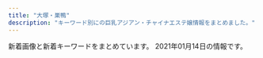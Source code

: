 ```yaml
---
title: "大塚・巣鴨"
description: "キーワード別にの巨乳アジアン・チャイナエステ嬢情報をまとめました。"
---
```


新着画像と新着キーワードをまとめています。
2021年01月14日の情報です。

<DmmAffiliateIns />
<KeywordTable
  shops={
    [
    {
        "url": "http://www.nekochan.masg.info/",
        "img_links": [
            "http://www.nekochan.masg.info/files/003.jpg",
            "http://www.nekochan.masg.info/files/006-02.jpg",
            "http://www.nekochan.masg.info/files/005-02.jpg",
            "http://www.nekochan.masg.info/files/001.jpg",
            "http://www.nekochan.masg.info/images/mobile.jpg",
            "http://www.nekochan.masg.info/images/int1.jpg",
            "http://www.nekochan.masg.info/files/002.jpg",
            "http://www.nekochan.masg.info/files/001-02.jpg",
            "http://www.nekochan.masg.info/files/003-02.jpg",
            "http://www.nekochan.masg.info/images/interior_t.jpg",
            "http://www.nekochan.masg.info/images/int2.jpg",
            "http://www.nekochan.masg.info/files/004-02.jpg",
            "http://www.nekochan.masg.info/images/head.jpg",
            "http://www.nekochan.masg.info/images/staff_t.jpg",
            "http://www.nekochan.masg.info/files/002-02.jpg",
            "http://www.nekochan.masg.info/files/004.jpg",
            "http://www.nekochan.masg.info/files/006.jpg",
            "http://www.nekochan.masg.info/images/tel.jpg",
            "http://www.nekochan.masg.info/files/005.jpg",
            "http://www.nekochan.masg.info/images/sys.jpg",
            "http://www.nekochan.masg.info/images/news.jpg"
        ],
        "station": "JR\u99d2\u8fbc\u99c5\u6771\u53e3",
        "keywords": {
            "90": 1,
            "C": 1,
            "E": 2,
            "D": 3,
            "81": 1,
            "88": 3,
            "87": 1
        },
        "name": "\u306d\u3053\u3061\u3083\u3093"
    },
    {
        "img_links": [
            "http://ko-relax.info/wp-content/themes/este/img/1.jpg",
            "http://ko-relax.info/wp-content/themes/este/img/tel.png",
            "http://ko-relax.info/wp-content/themes/este/img/top-img03.png",
            "http://ko-relax.info/wp-content/uploads/2017/12/jsioajioaos1.jpg",
            "http://ko-relax.info/wp-content/themes/este/img/call.png",
            "http://ko-relax.info/wp-content/themes/este/img/top-img02.png",
            "http://ko-relax.info/wp-content/uploads/2020/06/33.jpg",
            "http://ko-relax.info/wp-content/themes/este/img/top-img01.png",
            "http://ko-relax.info/wp-content/uploads/2017/12/jsioajoiaas12.jpg",
            "http://ko-relax.info/wp-content/uploads/2020/06/11.jpg",
            "http://ko-relax.info/wp-content/uploads/2020/06/55.jpg",
            "http://ko-relax.info/wp-content/uploads/2020/06/44.jpg",
            "http://ko-relax.info/wp-content/uploads/2020/06/22.jpg"
        ],
        "name": "\u3066\u3082\u307f\u3084",
        "keywords": {
            "D": 14,
            "E": 7,
            "C": 3
        },
        "station": "JR\u99d2\u8fbc\u99c5\u6771\u53e3",
        "url": "http://ko-relax.info/"
    },
    {
        "img_links": [
            "http://rin-este.info/wp-content/uploads/2017/12/shaujsialskas.jpg",
            "http://rin-este.info/wp-content/themes/este/img/tel.png",
            "http://rin-este.info/wp-content/uploads/2017/12/00002101021.jpg",
            "http://rin-este.info/wp-content/uploads/2018/01/jsioaioasoai.jpg",
            "http://rin-este.info/wp-content/themes/este/img/call.png",
            "http://rin-este.info/wp-content/themes/este/img/top-img01.png",
            "http://rin-este.info/wp-content/uploads/2018/01/3sjaioaoisaas.jpg",
            "http://rin-este.info/wp-content/uploads/2018/01/1saijojsaiosa.jpg",
            "http://rin-este.info/wp-content/themes/este/img/4.jpg",
            "http://rin-este.info/wp-content/uploads/2017/12/0006.jpg",
            "http://rin-este.info/wp-content/uploads/2017/12/sajioaioaa1.jpg",
            "http://rin-este.info/wp-content/uploads/2017/12/0000000000.jpg",
            "http://rin-este.info/wp-content/themes/este/img/3.jpg",
            "http://rin-este.info/wp-content/themes/este/img/2.jpg",
            "http://rin-este.info/wp-content/themes/este/img/1.jpg"
        ],
        "station": "JR\u5927\u585a\u99c5\u5357\u53e3",
        "url": "http://rin-este.info/",
        "name": "\u51db\u82b1 \u308a\u3093\u304b",
        "keywords": {
            "E": 3,
            "C": 4,
            "F": 4,
            "D": 16
        }
    },
    {
        "img_links": [
            "http://mermaid.tyo.ac/photos/sites/9/2020/07/2020070504013841.jpg",
            "http://mermaid.tyo.ac/photos/sites/9/2020/07/2020070504013113.jpg",
            "http://mermaid.tyo.ac/photos/sites/9/2020/07/2020070504013573.jpg",
            "http://mermaid.tyo.ac/photos/sites/9/2020/07/2020070504013325.jpg",
            "http://mermaid.tyo.ac/photos/sites/9/2020/07/2020070504012859.jpg",
            "http://mermaid.tyo.ac/photos/sites/9/2020/07/2020070504014629.jpg",
            "http://mermaid.tyo.ac/images/themes/blue/s_pickup.png",
            "http://mermaid.tyo.ac/images/themes/blue/line.png",
            "http://mermaid.tyo.ac/photos/sites/9/2020/07/2020070504012720.jpg",
            "http://mermaid.tyo.ac/images/themes/blue/no1.png",
            "http://mermaid.tyo.ac/images/themes/blue/s_link.png",
            "http://mermaid.tyo.ac/photos/sites/9/2021/01/202101060719336.jpg",
            "http://mermaid.tyo.ac/images/room3.jpg",
            "http://mermaid.tyo.ac/photos/sites/9/2021/01/2021010607375590.jpg",
            "http://mermaid.tyo.ac/photos/sites/9/2021/01/2021010607193192.jpg",
            "http://mermaid.tyo.ac/images/themes/blue/s_ranking.png",
            "http://mermaid.tyo.ac/photos/sites/9/2020/07/202007050401424.jpg",
            "http://mermaid.tyo.ac/images/room1.jpg",
            "http://mermaid.tyo.ac/photos/sites/9/2020/07/2020070504014544.jpg",
            "http://mermaid.tyo.ac/photos/sites/9/2020/07/202007050401371.jpg",
            "http://mermaid.tyo.ac/images/themes/blue/no2.png",
            "http://mermaid.tyo.ac/photos/sites/9/2020/07/2020070504014471.jpg",
            "http://mermaid.tyo.ac/photos/sites/9/2021/01/2021010607193226.jpg",
            "http://mermaid.tyo.ac/images/themes/blue/r3.jpg",
            "http://mermaid.tyo.ac/photos/sites/9/2020/07/2020070504013943.jpg",
            "http://mermaid.tyo.ac/photos/sites/9/2021/01/2021010607193459.jpg",
            "http://mermaid.tyo.ac/photos/sites/9/2021/01/2021010607193228.jpg",
            "http://mermaid.tyo.ac/images/room4.jpg",
            "http://mermaid.tyo.ac/photos/sites/9/2021/01/2021010607374728.jpg",
            "http://mermaid.tyo.ac/photos/sites/9/2021/01/2021010607373428.jpg",
            "http://mermaid.tyo.ac/photos/sites/9/2021/01/2021010607374113.jpg",
            "http://mermaid.tyo.ac/photos/sites/9/2020/07/2020070504014156.jpg",
            "http://mermaid.tyo.ac/images/themes/blue/s_newface.png",
            "http://mermaid.tyo.ac/photos/sites/9/2020/07/2020070504013427.jpg",
            "http://mermaid.tyo.ac/images/themes/blue/mobile.jpg",
            "http://mermaid.tyo.ac/photos/sites/9/2020/07/2020070504013051.jpg",
            "http://mermaid.tyo.ac/photos/sites/9/2020/07/2020070504012584.jpg",
            "http://mermaid.tyo.ac/images/themes/blue/s_news.png",
            "http://mermaid.tyo.ac/images/room2.jpg",
            "http://mermaid.tyo.ac/images/themes/blue/s_zysx.png",
            "http://mermaid.tyo.ac/images/themes/blue/s_staff.png"
        ],
        "keywords": {
            "83": 6,
            "87": 6,
            "D": 42,
            "85": 18,
            "C": 30,
            "E": 6,
            "86": 24
        },
        "url": "http://mermaid.tyo.ac/",
        "station": "\u897f\u5de3\u9d28\u99c5A3",
        "name": "RelaCute no.1\u30fb\u30ea\u30e9\u30ad\u30e5\u30fc\u30c8 no.1"
    },
    {
        "station": "JR\u5927\u585a\u99c5\u5317\u53e3",
        "img_links": [
            "https://sakura.aoaoeo.com/wp-content/themes/este/img/top-img01c.png",
            "https://sakura.aoaoeo.com/wp-content/themes/este/img/2.jpg",
            "https://sakura.aoaoeo.com/wp-content/themes/este/img/3.jpg",
            "https://sakura.aoaoeo.com/wp-content/themes/este/img/top-img02.png",
            "https://sakura.aoaoeo.com/wp-content/uploads/2020/01/2111saku.jpg",
            "https://sakura.aoaoeo.com/wp-content/themes/este/img/top-img03.png",
            "https://sakura.aoaoeo.com/wp-content/uploads/2019/06/87651saku.jpg",
            "https://sakura.aoaoeo.com/wp-content/uploads/2019/06/4312saku.jpg",
            "https://sakura.aoaoeo.com/wp-content/themes/este/img/1.jpg",
            "https://sakura.aoaoeo.com/wp-content/themes/este/img/top-img01.png",
            "https://sakura.aoaoeo.com/wp-content/themes/este/img/tel_footer.png",
            "https://sakura.aoaoeo.com/wp-content/uploads/2019/06/7865421saku.jpg",
            "https://sakura.aoaoeo.com/wp-content/uploads/2019/06/4321saku.jpg",
            "https://sakura.aoaoeo.com/wp-content/themes/este/img/top-img05.png",
            "https://sakura.aoaoeo.com/wp-content/themes/este/img/top-img01d.png",
            "https://sakura.aoaoeo.com/wp-content/themes/este/img/4.jpg",
            "https://sakura.aoaoeo.com/wp-content/themes/este/img/tel_header.png",
            "https://sakura.aoaoeo.com/wp-content/themes/este/img/call.png"
        ],
        "name": "SAKURA \u30ea\u30e9\u30af\u30bc\u30fc\u30b7\u30e7\u30f3",
        "url": "https://sakura.aoaoeo.com/",
        "keywords": {
            "E": 10,
            "D": 8
        }
    },
    {
        "name": "\u99a8-\u304b\u304a\u308a-",
        "keywords": {
            "D": 46
        },
        "img_links": [
            "http://rinpa-awa.info/wp/wp-content/uploads/2017/04/b.png",
            "http://rinpa-awa.info/wp/wp-content/uploads/2019/12/srdtyfugih.jpg",
            "http://rinpa-awa.info/wp/wp-content/themes/Butterfly2_ver_1_3/images/room/1.jpg",
            "http://rinpa-awa.info/wp/wp-content/uploads/2019/09/estdryfugi.jpg",
            "http://rinpa-awa.info/wp/wp-content/uploads/2020/08/31222kasaoa.jpg",
            "http://rinpa-awa.info/wp/wp-content/uploads/2019/10/erstdfyguhijok.jpg",
            "http://rinpa-awa.info/wp/wp-content/uploads/2019/12/rstdyfugiho.jpg",
            "http://rinpa-awa.info/wp/wp-content/uploads/2020/08/7865432f.jpg",
            "http://rinpa-awa.info/wp/wp-content/uploads/2019/11/satfuygihkl.jpg",
            "http://rinpa-awa.info/wp/wp-content/themes/Butterfly2_ver_1_3/images/room/4.jpg",
            "http://rinpa-awa.info/wp/wp-content/uploads/2019/10/1setrdyfugiho.jpg",
            "http://rinpa-awa.info/wp/wp-content/uploads/2019/12/waerstdyfu.jpg",
            "http://rinpa-awa.info/wp/wp-content/themes/Butterfly2_ver_1_3/images/room/2.jpg",
            "http://rinpa-awa.info/wp/wp-content/uploads/2020/08/67543567a.jpg",
            "http://rinpa-awa.info/wp/wp-content/uploads/2019/10/estrdyfugihoi.jpg",
            "http://rinpa-awa.info/wp/wp-content/uploads/2019/08/sdrtaytfuygihoi.jpg",
            "http://rinpa-awa.info/wp/wp-content/uploads/2020/06/fcgvhbjsa.jpg",
            "http://rinpa-awa.info/wp/wp-content/themes/Butterfly2_ver_1_3/event/top-img01.png",
            "http://rinpa-awa.info/wp/wp-content/uploads/2017/05/d.png",
            "http://rinpa-awa.info/wp/wp-content/uploads/2019/12/aewrestdyfu.jpg",
            "http://rinpa-awa.info/wp/wp-content/uploads/2020/08/8765421.jpg",
            "http://rinpa-awa.info/wp/wp-content/uploads/2019/12/esrtdyfugih.jpg",
            "http://rinpa-awa.info/wp/wp-content/themes/Butterfly2_ver_1_3/images/room/3.jpg",
            "http://rinpa-awa.info/wp/wp-content/uploads/2019/12/trdyfugi.jpg",
            "http://rinpa-awa.info/wp/wp-content/themes/Butterfly2_ver_1_3/event/top-img02.png",
            "http://rinpa-awa.info/wp/wp-content/uploads/2019/12/rdtfyugh.jpg",
            "http://rinpa-awa.info/wp/wp-content/uploads/2019/09/setrdytfuygiuo.jpg",
            "http://rinpa-awa.info/wp/wp-content/uploads/2019/12/srtdyfu.jpg",
            "http://rinpa-awa.info/wp/wp-content/uploads/2019/12/erstdyfu.jpg",
            "http://rinpa-awa.info/wp/wp-content/uploads/2019/10/erastrdyfugihojp.jpg",
            "http://rinpa-awa.info/wp/wp-content/uploads/2017/04/a.png",
            "http://rinpa-awa.info/wp/wp-content/uploads/2017/04/c.png",
            "http://rinpa-awa.info/wp/wp-content/uploads/2019/12/arstdyfu.jpg",
            "http://rinpa-awa.info/wp/wp-content/uploads/2019/09/sdrftuygiho.jpg",
            "http://rinpa-awa.info/wp/wp-content/uploads/2019/10/estrdyfugiho.jpg",
            "http://rinpa-awa.info/wp/wp-content/themes/Butterfly2_ver_1_3/images/call.png",
            "http://rinpa-awa.info/wp/wp-content/themes/Butterfly2_ver_1_3/event/top-img10.jpg",
            "http://rinpa-awa.info/wp/wp-content/themes/Butterfly2_ver_1_3/images/tel.png"
        ],
        "url": "http://rinpa-awa.info/",
        "station": "JR\u5927\u585a\u99c5\u5317\u53e3"
    },
    {
        "station": "JR\u99d2\u8fbc\u99c5\u5357\u53e3",
        "name": "\u7652\u3057\u306e\u68ee",
        "keywords": {},
        "img_links": [
            "http://iyashinomori.oks.bz/images/room1.jpg",
            "http://iyashinomori.oks.bz/images/room2.jpg",
            "http://iyashinomori.oks.bz/photos/sites/72/2020/10/2020101903314748.jpg",
            "http://iyashinomori.oks.bz/images/room4.jpg",
            "http://iyashinomori.oks.bz/images/s_staff.png",
            "http://iyashinomori.oks.bz/photos/sites/72/2020/10/2020101903203761.jpg",
            "http://iyashinomori.oks.bz/images/mobile.jpg",
            "http://iyashinomori.oks.bz/images/top.jpg",
            "http://iyashinomori.oks.bz/images/s_news.jpg",
            "http://iyashinomori.oks.bz/images/room3.jpg",
            "http://iyashinomori.oks.bz/photos/sites/72/2020/10/2020101903314625.jpg",
            "http://iyashinomori.oks.bz/photos/sites/72/2020/10/2020101903342723.jpg",
            "http://iyashinomori.oks.bz/photos/sites/72/2020/10/2020101903314523.jpg",
            "http://iyashinomori.oks.bz/images/bj3.jpg",
            "http://iyashinomori.oks.bz/images/bj2.jpg"
        ],
        "url": "http://iyashinomori.oks.bz/"
    },
    {
        "url": "http://es-romance.work/",
        "station": "JR\u5de3\u9d28\u99c5\u6b63\u9762\u53e3",
        "img_links": [
            "http://es-romance.work/_src/51012027/wechatimg28_20201216144753096.jpg",
            "http://es-romance.work/_src/50801638/wechatimg1561.jpg",
            "http://es-romance.work/_src/51012032/wechatimg26_20201216144753104.jpg",
            "http://es-romance.work/_src/50801637/wechatimg1561.jpg",
            "http://es-romance.work/_src/50801639/wechatimg1562.jpg",
            "http://es-romance.work/_src/50572198/wechatimg403_20201111115842580.jpg",
            "http://es-romance.work/_src/50572185/slider3_20201209160139119.jpg",
            "http://es-romance.work/_src/50927114/wechatimg1613.jpg",
            "http://es-romance.work/_src/50572179/cam.jpg",
            "http://es-romance.work/_src/50572203/wechatimg401_20201111115842621.jpg",
            "http://es-romance.work/_src/50572130/wechatimg198_20190126093224863.jpg",
            "http://es-romance.work/_src/50801640/wechatimg1562.jpg",
            "http://es-romance.work/_src/50801636/wechatimg1561.jpg",
            "http://es-romance.work/_src/51012024/wechatimg29_20201216144753098.jpg",
            "http://es-romance.work/_src/50572193/wechatimg402.jpg",
            "http://es-romance.work/_src/50927120/wechatimg1613.jpg",
            "http://es-romance.work/_src/50572197/wechatimg401_20201111115842621.jpg",
            "http://es-romance.work/_src/51012028/wechatimg28_20201216144753096.jpg",
            "http://es-romance.work/_src/50572192/wechatimg402.jpg",
            "http://es-romance.work/_src/50927258/wechatimg1613.jpg",
            "http://es-romance.work/_src/50572186/slider1_20201209160139057.jpg",
            "http://es-romance.work/_src/50572177/navinavi_02.png",
            "http://es-romance.work/_src/50801641/wechatimg1562.jpg",
            "http://es-romance.work/_src/50572200/wechatimg403_20201111115842580.jpg",
            "http://es-romance.work/_src/50801631/wechatimg1562.jpg",
            "http://es-romance.work/_src/51012023/wechatimg26_20201216144753104.jpg",
            "http://es-romance.work/_src/50927128/wechatimg1478.jpg",
            "http://es-romance.work/_src/50906837/wechatimg1563.jpg",
            "http://es-romance.work/_src/50572204/wechatimg401_20201111115842621.jpg",
            "http://es-romance.work/_src/50572175/navinavi_01.png",
            "http://es-romance.work/_src/50572196/wechatimg401_20201111115842621.jpg",
            "http://es-romance.work/_src/50906838/wechatimg1563.jpg",
            "http://es-romance.work/_src/50927123/wechatimg1619.jpg",
            "http://es-romance.work/_src/50572180/cam.jpg",
            "http://es-romance.work/_src/50927122/wechatimg1613.jpg",
            "http://es-romance.work/_src/50927121/wechatimg1613.jpg",
            "http://es-romance.work/_src/50927124/wechatimg1619.jpg",
            "http://es-romance.work/_src/50801632/wechatimg1562.jpg",
            "http://es-romance.work/_src/50572195/wechatimg401_20201111115842621.jpg",
            "http://es-romance.work/_src/50572128/_k3_4082.jpg",
            "http://es-romance.work/_src/51012030/wechatimg29_20201216144753098.jpg",
            "http://es-romance.work/_src/51012034/wechatimg26_20201216144753104.jpg",
            "http://es-romance.work/_src/50572184/slider2_20201209160139115.jpg",
            "http://es-romance.work/_src/51012031/wechatimg29_20201216144753098.jpg",
            "http://es-romance.work/_src/50927127/wechatimg1478.jpg",
            "http://es-romance.work/_src/51012166/wechatimg28_20201216144753096.jpg",
            "http://es-romance.work/_src/50572170/slider5_20201209160139125.jpg",
            "http://es-romance.work/_src/50927126/wechatimg1478.jpg",
            "http://es-romance.work/_src/50572194/wechatimg402.jpg",
            "http://es-romance.work/_src/50927125/wechatimg1619.jpg",
            "http://es-romance.work/_src/51012026/wechatimg28_20201216144753096.jpg",
            "http://es-romance.work/_src/50906836/wechatimg1563.jpg",
            "http://es-romance.work/_src/50572199/wechatimg403_20201111115842580.jpg",
            "http://es-romance.work/_src/51012029/wechatimg29_20201216144753098.jpg",
            "http://es-romance.work/_src/51012033/wechatimg26_20201216144753104.jpg"
        ],
        "keywords": {},
        "name": "\u304a\u5e30\u308aBABY"
    },
    {
        "station": "JR\u5927\u585a\u99c5\u5317\u53e3",
        "img_links": [
            "https://townnet.ne.jp/myondon/top/img/information.jpg",
            "https://townnet.ne.jp/myondon/top/view/img/v_02.jpg",
            "https://townnet.ne.jp/myondon/top/view/img/v_06.jpg",
            "https://townnet.ne.jp/myondon/top/view/img/s_04.jpg",
            "https://townnet.ne.jp/myondon/top/view/img/s_11.jpg",
            "https://townnet.ne.jp/myondon/top/view/img/v_05.jpg",
            "https://townnet.ne.jp/myondon/top/access/img/kanban.jpg",
            "https://townnet.ne.jp/myondon/top/view/img/s_07.jpg",
            "https://townnet.ne.jp/myondon/top/view/img/s_06.jpg",
            "https://townnet.ne.jp/myondon/top/staff/img/jun2.jpg",
            "https://townnet.ne.jp/myondon/top/staff/img/bb.jpg",
            "https://townnet.ne.jp/myondon/top/view/img/s_09.jpg",
            "https://townnet.ne.jp/myondon/top/view/img/s_01.jpg",
            "https://townnet.ne.jp/myondon/top/staff/img/mari.jpg",
            "https://townnet.ne.jp/myondon/top/staff/img/hal.jpg",
            "https://townnet.ne.jp/myondon/top/view/img/v_04.jpg",
            "https://townnet.ne.jp/myondon/top/view/img/s_05.jpg",
            "https://townnet.ne.jp/myondon/top/staff/img/aya.jpg",
            "https://townnet.ne.jp/myondon/top/staff/img/g_6576.jpg",
            "https://townnet.ne.jp/myondon/top/system/img/price.jpg",
            "https://townnet.ne.jp/myondon/top/staff/img/kaori_1.jpg",
            "https://townnet.ne.jp/myondon/top/img/net1.jpg",
            "https://townnet.ne.jp/myondon/top/system/img/net.jpg",
            "https://townnet.ne.jp/myondon/top/view/img/s_03.jpg",
            "https://townnet.ne.jp/myondon/top/view/img/v_01.jpg",
            "https://townnet.ne.jp/myondon/top/view/img/v_08.jpg",
            "https://townnet.ne.jp/myondon/img/img_02.jpg",
            "https://townnet.ne.jp/myondon/top/staff/img/kaori.jpg",
            "https://townnet.ne.jp/myondon/top/view/img/s_02.jpg",
            "https://townnet.ne.jp/myondon/top/view/img/v_03.jpg",
            "https://townnet.ne.jp/myondon/top/view/img/v_07.jpg",
            "https://townnet.ne.jp/myondon/top/view/img/s_08.jpg",
            "https://townnet.ne.jp/myondon/top/view/img/s_10.jpg",
            "https://townnet.ne.jp/myondon/top/view/img/s_12.jpg"
        ],
        "url": "https://townnet.ne.jp/myondon/",
        "name": "\u660e\u6d1e",
        "keywords": {}
    },
    {
        "img_links": [
            "http://relax-orange.work/img/s5.jpg",
            "http://relax-orange.work/img/st5.jpg",
            "http://relax-orange.work/i/img/r2.jpg",
            "http://relax-orange.work/img/sta1.jpg",
            "http://relax-orange.work/img/m1.png",
            "http://relax-orange.work/img/sta3.jpg",
            "http://relax-orange.work/img/m3.png",
            "http://relax-orange.work/i/img/s5.jpg",
            "http://relax-orange.work/img/mobile-botton-0.png",
            "http://relax-orange.work/img/s1.jpg",
            "http://relax-orange.work/img/st3.jpg",
            "http://relax-orange.work/i/img/s2.jpg",
            "http://relax-orange.work/img/st2.jpg",
            "http://relax-orange.work/img/m30.png",
            "http://relax-orange.work/i/img/kanban.jpg",
            "http://relax-orange.work/img/m50.png",
            "http://relax-orange.work/img/kanban.jpg",
            "http://relax-orange.work/i/img/r1.jpg",
            "http://relax-orange.work/i/img/sta5.jpg",
            "http://relax-orange.work/img/m5.png",
            "http://relax-orange.work/i/img/s3.jpg",
            "http://relax-orange.work/img/nos.jpg",
            "http://relax-orange.work/img/m4.png",
            "http://relax-orange.work/img/m6.png",
            "http://relax-orange.work/img/s3.jpg",
            "http://relax-orange.work/i/img/r4.jpg",
            "http://relax-orange.work/img/st1.jpg",
            "http://relax-orange.work/img/m40.png",
            "http://relax-orange.work/img/m60.png",
            "http://relax-orange.work/img/s2.jpg",
            "http://relax-orange.work/img/sta2.jpg",
            "http://relax-orange.work/img/m2.png",
            "http://relax-orange.work/img/m20.png",
            "http://relax-orange.work/i/img/acc.jpg",
            "http://relax-orange.work/i/img/r3.jpg",
            "http://relax-orange.work/img/sta5.jpg",
            "http://relax-orange.work/i/img/s1.jpg"
        ],
        "keywords": {
            "86": 4,
            "85": 3,
            "D": 4,
            "C": 14,
            "E": 3,
            "87": 3,
            "88": 3
        },
        "name": "\u30aa\u30ec\u30f3\u30b8",
        "station": "JR\u5de3\u9d28\u99c5\u5317\u53e3",
        "url": "http://relax-orange.work/"
    },
    {
        "keywords": {},
        "station": "JR\u5de3\u9d28\u99c5\u6b63\u9762\u53e3",
        "img_links": [
            "http://www.relax-luck.work/images/ac1.jpg",
            "http://www.relax-luck.work/img/miho1.jpg",
            "http://www.relax-luck.work/images/tr.jpg",
            "http://www.relax-luck.work/images/ta.jpg",
            "http://www.relax-luck.work/sp/images/sys.png",
            "http://www.relax-luck.work/sp/images/interior_t.jpg",
            "http://www.relax-luck.work/sp/images/int2.png",
            "http://www.relax-luck.work/images/sm.jpg",
            "http://www.relax-luck.work/sp/images/staff_t.jpg",
            "http://www.relax-luck.work/img/sizuka1.jpg",
            "http://www.relax-luck.work/sp/images/ac1.png",
            "http://www.relax-luck.work/images/rec2.jpg",
            "http://www.relax-luck.work/sp/img/erika1.jpg",
            "http://www.relax-luck.work/images/sys.png",
            "http://www.relax-luck.work/sp/images/ac1.jpg",
            "http://www.relax-luck.work/sp/images/ta.png",
            "http://www.relax-luck.work/images/interior_t.jpg",
            "http://www.relax-luck.work/img/erika1.jpg",
            "http://www.relax-luck.work/img/erika2.jpg",
            "http://www.relax-luck.work/images/3.jpg",
            "http://www.relax-luck.work/sp/img/sizuka1.jpg",
            "http://www.relax-luck.work/img/sizuka2.jpg",
            "http://www.relax-luck.work/sp/images/tel.png",
            "http://www.relax-luck.work/sp/staff/erika.jpg",
            "http://www.relax-luck.work/img/siori1.jpg",
            "http://www.relax-luck.work/img/siori2.jpg",
            "http://www.relax-luck.work/sp/images/head.jpg",
            "http://www.relax-luck.work/sp/img/miho1.jpg",
            "http://www.relax-luck.work/sp/img/miho2.jpg",
            "http://www.relax-luck.work/sp/staff/miho.jpg",
            "http://www.relax-luck.work/sp/staff/sizuka.jpg",
            "http://www.relax-luck.work/sp/images/news.jpg",
            "http://www.relax-luck.work/sp/images/rec2.jpg",
            "http://www.relax-luck.work/sp/images/rec1.jpg",
            "http://www.relax-luck.work/images/1.jpg",
            "http://www.relax-luck.work/sp/menu/staff.jpg",
            "http://www.relax-luck.work/images/4.jpg",
            "http://www.relax-luck.work/sp/menu/top.jpg",
            "http://www.relax-luck.work/images/staff_t.jpg",
            "http://www.relax-luck.work/sp/staff/siori.jpg",
            "http://www.relax-luck.work/sp/images/int1.png",
            "http://www.relax-luck.work/images/int2.png",
            "http://www.relax-luck.work/images/head.jpg",
            "http://www.relax-luck.work/sp/img/sizuka2.jpg",
            "http://www.relax-luck.work/images/int1.png",
            "http://www.relax-luck.work/images/news_t.jpg",
            "http://www.relax-luck.work/sp/img/siori2.jpg",
            "http://www.relax-luck.work/img/miho2.jpg",
            "http://www.relax-luck.work/images/rec1.jpg",
            "http://www.relax-luck.work/sp/img/erika2.jpg",
            "http://www.relax-luck.work/images/2.jpg",
            "http://www.relax-luck.work/sp/img/siori1.jpg",
            "http://www.relax-luck.work/sp/images/footer.jpg"
        ],
        "url": "http://www.relax-luck.work/",
        "name": "Relax Luck"
    },
    {
        "url": "http://www.ko-story.com/",
        "station": "JR\u99d2\u8fbc\u99c5\u5357\u53e3",
        "img_links": [
            "http://www.ko-story.com/css/staff/staff-0013-a.jpg",
            "http://www.ko-story.com/css/staff/staff-010-a.jpg",
            "http://www.ko-story.com/css/osusume-011.jpg",
            "http://www.ko-story.com/css/head-change.jpg",
            "http://www.ko-story.com/css/top01-left03.jpg",
            "http://www.ko-story.com/css/staff/staff-010-b.jpg",
            "http://www.ko-story.com/css/staff/staff-014-b.jpg",
            "http://www.ko-story.com/css/nav/nav-002.jpg",
            "http://www.ko-story.com/css/top01-left02.jpg",
            "http://www.ko-story.com/css/osusume-0014a.jpg",
            "http://www.ko-story.com/css/staff/staff-012-b.jpg",
            "http://www.ko-story.com/css/osusume-013.jpg",
            "http://www.ko-story.com/css/nav/nav-001.jpg",
            "http://www.ko-story.com/css/main-staff01.jpg",
            "http://www.ko-story.com/css/nav/nav-005.jpg",
            "http://www.ko-story.com/css/staff/staff-014-a.jpg",
            "http://www.ko-story.com/css/nav/nav-007.jpg",
            "http://www.ko-story.com/css/main-staff03.jpg",
            "http://www.ko-story.com/css/top01-left01.png",
            "http://www.ko-story.com/css/main-girl02.png",
            "http://www.ko-story.com/css/tel01.png",
            "http://www.ko-story.com/css/nav/nav-004.jpg",
            "http://www.ko-story.com/css/nav/nav-006.jpg",
            "http://www.ko-story.com/css/staff/staff-0013-b.jpg",
            "http://www.ko-story.com/css/nav/nav-003.jpg",
            "http://www.ko-story.com/css/staff/staff-012-a.jpg"
        ],
        "keywords": {
            "88": 6,
            "89": 2,
            "D": 8
        },
        "name": "\u30b9\u30c8\u30fc\u30ea\u30fc"
    },
    {
        "station": "\u5411\u539f\u99c5",
        "url": "http://airelax.xyz/",
        "keywords": {},
        "img_links": [
            "http://airelax.xyz/images/newface.jpg",
            "http://airelax.xyz/images/7.jpg",
            "http://airelax.xyz/images/6.jpg",
            "http://airelax.xyz/images/interior_t.png",
            "http://airelax.xyz/img/ayaka1.jpg",
            "http://airelax.xyz/images/staff_t.png",
            "http://airelax.xyz/img/rina1.jpg",
            "http://airelax.xyz/images/head.jpg",
            "http://airelax.xyz/images/int2.png",
            "http://airelax.xyz/img/hitomi1.jpg",
            "http://airelax.xyz/images/5.jpg",
            "http://airelax.xyz/images/1.jpg",
            "http://airelax.xyz/img/mai1.jpg",
            "http://airelax.xyz/images/3.jpg",
            "http://airelax.xyz/img/miho1.jpg",
            "http://airelax.xyz/images/2.jpg",
            "http://airelax.xyz/img/yuri1.jpg",
            "http://airelax.xyz/images/int1.png",
            "http://airelax.xyz/images/info.jpg",
            "http://airelax.xyz/images/sys1.png",
            "http://airelax.xyz/images/line.png",
            "http://airelax.xyz/images/4.jpg",
            "http://airelax.xyz/img/yoko1.jpg"
        ],
        "name": "\u611b"
    },
    {
        "station": "JR\u99d2\u8fbc\u99c5\u5317\u53e3",
        "img_links": [
            "http://koukou.a1.jps.cm/upload/sites/26/2020/08/2020080301274439-200x268.jpg",
            "http://koukou.ests.co/images/bjs3.jpg",
            "http://koukou.ests.co/images/acc1.jpg",
            "http://koukou.a1.jps.cm/upload/sites/26/2020/08/2020082905031069-200x268.jpg",
            "http://koukou.ests.co/images/link_line.jpg",
            "http://koukou.ests.co/images/acc3.jpg",
            "http://koukou.ests.co/images/acc2.jpg",
            "http://koukou.ests.co/images/news.jpg",
            "http://koukou.ests.co/images/pick.jpg",
            "http://koukou.a1.jps.cm/upload/sites/26/2020/10/202010230133115-200x268.jpg",
            "http://koukou.a1.jps.cm/upload/sites/26/2020/07/2020071510180978-200x268.jpg",
            "http://koukou.a1.jps.cm/upload/sites/26/2020/10/202010230133115-350x467.jpg",
            "http://koukou.ests.co/images/acc4.jpg",
            "http://koukou.ests.co/images/top.jpg",
            "http://koukou.a1.jps.cm/upload/sites/26/2020/08/2020080301274439-350x467.jpg",
            "http://koukou.ests.co/images/staff_line.jpg",
            "http://koukou.a1.jps.cm/upload/sites/26/2020/08/2020082905031069-350x467.jpg",
            "http://koukou.ests.co/images/mobile.jpg",
            "http://koukou.a1.jps.cm/upload/sites/26/2020/07/2020071510180978-350x467.jpg"
        ],
        "keywords": {
            "85": 2,
            "D": 4,
            "86": 2
        },
        "name": "\u3046\u3055\u304e",
        "url": "http://koukou.ests.co/"
    },
    {
        "keywords": {
            "E": 6,
            "C": 3,
            "D": 15,
            "\u30bb\u30af\u30b7\u30fc": 2
        },
        "img_links": [
            "https://koi-relax.tokyo/wp-content/uploads/2020/01/9saviyaa.jpg",
            "https://koi-relax.tokyo/wp-content/themes/este/img/2.jpg",
            "https://koi-relax.tokyo/wp-content/themes/este/img/3.jpg",
            "https://koi-relax.tokyo/wp-content/themes/este/img/4.jpg",
            "https://koi-relax.tokyo/wp-content/uploads/2019/12/warestdyfu.jpg",
            "https://koi-relax.tokyo/wp-content/themes/este/img/tel01.png",
            "https://koi-relax.tokyo/wp-content/uploads/2020/01/9tfuygihojsa.jpg",
            "https://koi-relax.tokyo/wp-content/themes/este/img/top-img01.png",
            "https://koi-relax.tokyo/wp-content/uploads/2019/12/wearsdtiuyt.jpg",
            "https://koi-relax.tokyo/wp-content/themes/este/img/tel.png",
            "https://koi-relax.tokyo/wp-content/uploads/2020/01/9rtfytughisa.jpg",
            "https://koi-relax.tokyo/wp-content/themes/este/img/top-img04.png",
            "https://koi-relax.tokyo/wp-content/themes/este/img/top-img03d.png",
            "https://koi-relax.tokyo/wp-content/uploads/2020/07/34567281.jpg",
            "https://koi-relax.tokyo/wp-content/themes/este/img/top-img051.png",
            "https://koi-relax.tokyo/wp-content/themes/este/img/top-img02.png",
            "https://koi-relax.tokyo/wp-content/uploads/2019/12/aewrstdyfu.jpg",
            "https://koi-relax.tokyo/wp-content/uploads/2018/12/876543567890a.jpg",
            "https://koi-relax.tokyo/wp-content/uploads/2020/01/9ertsdyfugi.jpg",
            "https://koi-relax.tokyo/wp-content/uploads/2019/12/wearstdyfu.jpg",
            "https://koi-relax.tokyo/wp-content/themes/este/img/1.jpg"
        ],
        "name": "\u604b",
        "url": "https://koi-relax.tokyo/",
        "station": "JR\u5de3\u9d28\u99c5"
    }
]
}
/>
<DmmAffiliateScript />
